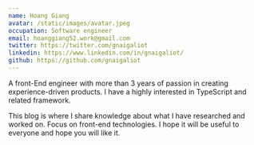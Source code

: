 ```yaml
---
name: Hoang Giang
avatar: /static/images/avatar.jpeg
occupation: Software engineer
email: hoanggiang52.work@gmail.com
twitter: https://twitter.com/gnaigaliot
linkedin: https://www.linkedin.com/in/gnaigaliot/
github: https://github.com/gnaigaliot
---
```


A front-End engineer with more than 3 years of passion in creating experience-driven products. I have a highly interested in TypeScript and related framework.

This blog is where I share knowledge about what I have researched and worked on. Focus on front-end technologies. I hope it will be useful to everyone and hope you will like it.
